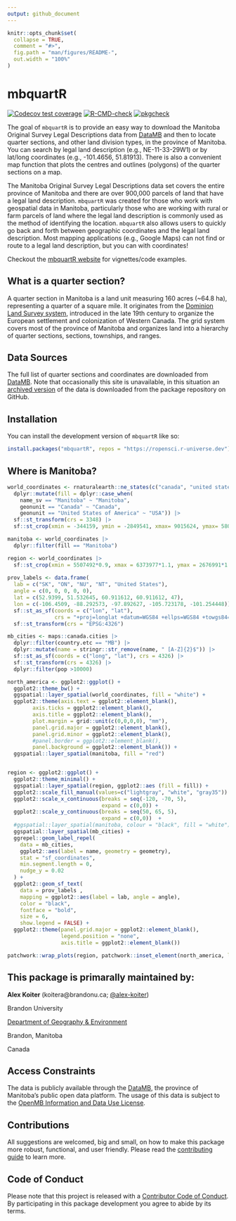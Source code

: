```yaml
---
output: github_document
---
```


<!-- README.md is generated from README.Rmd. Please edit that file -->

```r
knitr::opts_chunk$set(
  collapse = TRUE,
  comment = "#>",
  fig.path = "man/figures/README-",
  out.width = "100%"
)
```

# mbquartR

<!-- badges: start -->
[![Codecov test coverage](https://codecov.io/gh/ropensci/mbquartR/branch/main/graph/badge.svg)](https://app.codecov.io/gh/ropensci/mbquartR?branch=main)
[![R-CMD-check](https://github.com/ropensci/mbquartR/actions/workflows/R-CMD-check.yaml/badge.svg)](https://github.com/ropensci/mbquartR/actions/workflows/R-CMD-check.yaml)
[![pkgcheck](https://github.com/ropensci/mbquartR/workflows/pkgcheck/badge.svg)](https://github.com/ropensci/mbquartR/actions?query=workflow%3Apkgcheck)
<!-- badges: end -->

The goal of `mbquartR` is to provide an easy way to download the Manitoba Original Survey Legal Descriptions data from [DataMB](https://geoportal.gov.mb.ca/) and then to locate quarter sections, and other land division types, in the province of Manitoba. You can search by legal land description (e.g., NE-11-33-29W1) or by lat/long coordinates (e.g., -101.4656, 51.81913). There is also a convenient map function that plots the centres and outlines (polygons) of the quarter sections on a map.

The Manitoba Original Survey Legal Descriptions data set covers the entire province of Manitoba and there are over 900,000 parcels of land that have a legal land description. `mbquartR` was created for those who work with geospatial data in Manitoba, particularly those who are working with rural or farm parcels of land where the legal land description is commonly used as the method of identifying the location. `mbquartR` also allows users to quickly go back and forth between geographic coordinates and the legal land description. Most mapping applications (e.g., Google Maps) can not find or route to a legal land description, but you can with coordinates! 

Checkout the [mbquartR website](https://docs.ropensci.org/mbquartR/) for vignettes/code examples.

## What is a quarter section?
A quarter section in Manitoba is a land unit measuring 160 acres (~64.8 ha), representing a quarter of a square mile. It originates from the [Dominion Land Survey system](https://en.wikipedia.org/wiki/Dominion_Land_Survey), introduced in the late 19th century to organize the European settlement and colonization of Western Canada. The grid system covers most of the province of Manitoba and organizes land into a hierarchy of quarter sections, sections, townships, and ranges.

## Data Sources
The full list of quarter sections and coordinates are downloaded from [DataMB](https://geoportal.gov.mb.ca/). Note that occasionally this site is unavailable, in this situation an [archived version](https://github.com/ropensci/mbquartR/releases/) of the data is downloaded from the package repository on GitHub.

## Installation

You can install the development version of `mbquartR` like so:

```r
install.packages("mbquartR", repos = "https://ropensci.r-universe.dev")
```


## Where is Manitoba?

```r
world_coordinates <- rnaturalearth::ne_states(c("canada", "united states of america", "mexico"), returnclass = "sf") |>
  dplyr::mutate(fill = dplyr::case_when( 
    name_sv == "Manitoba" ~ "Manitoba",
    geonunit == "Canada" ~ "Canada",
    geonunit == "United States of America" ~ "USA")) |>
  sf::st_transform(crs = 3348) |>
  sf::st_crop(xmin = -344159, ymin = -2849541, xmax= 9015624, ymax= 5801042)

manitoba <- world_coordinates |>
  dplyr::filter(fill == "Manitoba")

region <- world_coordinates |>
  sf::st_crop(xmin = 5507492*0.9, xmax = 6373977*1.1, ymax = 2676991*1.15, ymin = 1434470*0.8)
  
prov_labels <- data.frame(
  lab = c("SK", "ON", "NU", "NT", "United States"), 
  angle = c(0, 0, 0, 0, 0), 
  lat = c(52.9399, 51.532645, 60.911612, 60.911612, 47), 
  lon = c(-106.4509, -88.292573, -97.892627, -105.723178, -101.254448)) |>
  sf::st_as_sf(coords = c("lon", "lat"),
               crs = "+proj=longlat +datum=WGS84 +ellps=WGS84 +towgs84=0,0,0") |>
  sf::st_transform(crs = "EPSG:4326")

mb_cities <- maps::canada.cities |>
  dplyr::filter(country.etc == "MB") |>
  dplyr::mutate(name = stringr::str_remove(name, " [A-Z]{2}$")) |>
  sf::st_as_sf(coords = c("long", "lat"), crs = 4326) |>
  sf::st_transform(crs = 4326) |>
  dplyr::filter(pop >10000)

north_america <- ggplot2::ggplot() +
  ggplot2::theme_bw() +
  ggspatial::layer_spatial(world_coordinates, fill = "white") +
  ggplot2::theme(axis.text = ggplot2::element_blank(),
        axis.ticks = ggplot2::element_blank(),
        axis.title = ggplot2::element_blank(),
        plot.margin = grid::unit(c(0,0,0,0), "mm"),
        panel.grid.major = ggplot2::element_blank(),
        panel.grid.minor = ggplot2::element_blank(),
        #panel.border = ggplot2::element_blank(),
        panel.background = ggplot2::element_blank()) +
  ggspatial::layer_spatial(manitoba, fill = "red")


region <- ggplot2::ggplot() +
  ggplot2::theme_minimal() +
  ggspatial::layer_spatial(region, ggplot2::aes (fill = fill)) +
  ggplot2::scale_fill_manual(values=c("lightgray", "white", "gray35")) +
  ggplot2::scale_x_continuous(breaks = seq(-120, -70, 5),
                              expand = c(0,0)) +
  ggplot2::scale_y_continuous(breaks = seq(50, 65, 5),
                              expand = c(0,0))  +
  #ggspatial::layer_spatial(manitoba, colour = "black", fill = "white") +
  ggspatial::layer_spatial(mb_cities) +
  ggrepel::geom_label_repel(
    data = mb_cities,
    ggplot2::aes(label = name, geometry = geometry),
    stat = "sf_coordinates",
    min.segment.length = 0,
    nudge_y = 0.02
  ) +
  ggplot2::geom_sf_text(
    data = prov_labels ,
    mapping = ggplot2::aes(label = lab, angle = angle), 
    color = "black",
    fontface = "bold",
    size = 6, 
    show.legend = FALSE) + 
  ggplot2::theme(panel.grid.major = ggplot2::element_blank(),
                 legend.position = "none",
                 axis.title = ggplot2::element_blank())

patchwork::wrap_plots(region, patchwork::inset_element(north_america, left = 0.7, bottom = 0.6, right = 1, top = 1, align_to = 'full'))

```


## This package is primarally maintained by:

**Alex Koiter** (koitera\@brandonu.ca; [@alex-koiter](https://github.com/alex-koiter))

Brandon University

[Department of Geography & Environment](https://www.brandonu.ca/geography/)

Brandon, Manitoba 

Canada

## Access Constraints

The data is publicly available through the [DataMB](https://geoportal.gov.mb.ca/), the province of Manitoba's public open data platform. The usage of this data is subject to the [OpenMB Information and Data Use License](https://www.gov.mb.ca/legal/copyright.html).

## Contributions

All suggestions are welcomed, big and small, on how to make this package more robust, functional, and user friendly. Please read the [contributing guide](https://docs.ropensci.org/mbquartR/CONTRIBUTING.html) to learn more.

## Code of Conduct

Please note that this project is released with a [Contributor Code of Conduct](https://ropensci.org/code-of-conduct/). By participating in
this package development you agree to abide by its terms.

